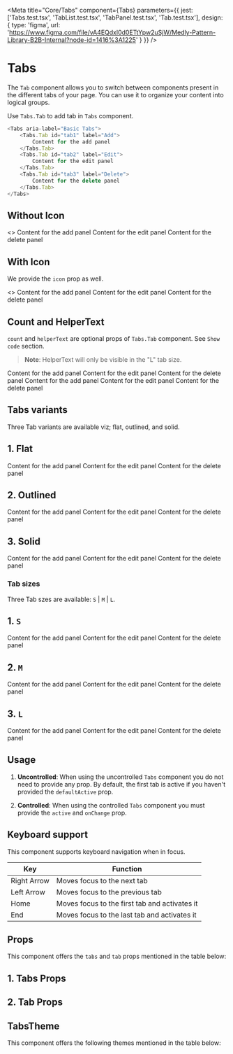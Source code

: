 
<Meta
    title="Core/Tabs"
    component={Tabs}
    parameters={{
        jest: ['Tabs.test.tsx', 'TabList.test.tsx', 'TabPanel.test.tsx', 'Tab.test.tsx'],
        design: {
            type: 'figma',
            url: 'https://www.figma.com/file/vA4EQdxl0d0ETtYpw2uSjW/Medly-Pattern-Library-B2B-Internal?node-id=1416%3A1225'
        }
    }}
/>

# Tabs

The `Tab` component allows you to switch between components present in the different tabs of your page. You can use it to organize your content into logical groups.

Use `Tabs.Tab` to add tab in `Tabs` component.

```typescript
<Tabs aria-label="Basic Tabs">
    <Tabs.Tab id="tab1" label="Add">
        Content for the add panel
    </Tabs.Tab>
    <Tabs.Tab id="tab2" label="Edit">
        Content for the edit panel
    </Tabs.Tab>
    <Tabs.Tab id="tab3" label="Delete">
        Content for the delete panel
    </Tabs.Tab>
</Tabs>
```

## Without Icon

<Preview withToolbar>
    <Story name="WithoutIcon">
        <>
            <DarkBackground withGreyBackground={select('Tab Background', tabBg, 'WHITE')} />
            <Tabs
                defaultActive="tab1"
                aria-label="Basic Tabs"
                forceRender={boolean('Force Render', false)}
                fullWidth={boolean('Full Width', false)}
                tabSize={select('Tab Size', sizes, 'S')}
                variant={select('Variant', ['flat', 'outlined', 'solid'], 'flat')}
                tabBackground={select('Tab Background', tabBg, 'WHITE')}
            >
                <Tabs.Tab id="tab1" label="Add" helperText="Details" count={0}>
                    Content for the add panel
                </Tabs.Tab>
                <Tabs.Tab id="tab2" label="Edit" helperText="Details" count={10}>
                    Content for the edit panel
                </Tabs.Tab>
                <Tabs.Tab id="tab3" label="Delete" helperText="Details" count={30} disabled={true} disabledLabel="(Disabled)">
                    Content for the delete panel
                </Tabs.Tab>
            </Tabs>
        </>
    </Story>
</Preview>

## With Icon

We provide the `icon` prop as well.

<Preview withToolbar>
    <Story name="WithIcon">
        <>
            <DarkBackground withGreyBackground={select('Tab Background', tabBg, 'WHITE')} />
            <Tabs
                defaultActive="tab1"
                aria-label="WithIcon Tabs"
                forceRender={boolean('Force Render', false)}
                fullWidth={boolean('Full Width', false)}
                tabSize={select('Tab Size', sizes, 'S')}
                tabBackground={select('Tab Background', tabBg, 'WHITE')}
                variant={select('Variant', ['flat', 'outlined', 'solid'], 'flat')}
            >
                <Tabs.Tab id="tab1" label="Add" helperText="Details" count={68} icon={DashboardIcon}>
                    Content for the add panel
                </Tabs.Tab>
                <Tabs.Tab id="tab2" label="Edit" helperText="Details" count={10} icon={EditIcon}>
                    Content for the edit panel
                </Tabs.Tab>
                <Tabs.Tab id="tab3" label="Delete" helperText="Details" count={30} icon={DeleteIcon} disabled={true}>
                    Content for the delete panel
                </Tabs.Tab>
            </Tabs>
        </>
    </Story>
</Preview>

## Count and HelperText

`count` and `helperText` are optional props of `Tabs.Tab` component. See `Show code` section.

> **Note**: HelperText will only be visible in the "L" tab size.

<Preview withToolbar>
    <Tabs tabSize="L" defaultActive="tab1" aria-label="WithCountAndHelperText Tabs" tabBackground="WHITE">
        <Tabs.Tab id="tab1" label="Add" helperText="Details" count={68} icon={DashboardIcon}>
            Content for the add panel
        </Tabs.Tab>
        <Tabs.Tab id="tab2" label="Edit" helperText="Details" count={10} icon={EditIcon}>
            Content for the edit panel
        </Tabs.Tab>
        <Tabs.Tab id="tab3" label="Delete" helperText="Details" count={30} icon={DeleteIcon} disabled={true}>
            Content for the delete panel
        </Tabs.Tab>
    </Tabs>
</Preview>

<Preview withToolbar>
    <Tabs tabSize="S" defaultActive="tab1" aria-label="WithCountAndHelperText Tabs" tabBackground="WHITE">
        <Tabs.Tab id="tab1" label="Add" icon={DashboardIcon}>
            Content for the add panel
        </Tabs.Tab>
        <Tabs.Tab id="tab2" label="Edit" icon={EditIcon}>
            Content for the edit panel
        </Tabs.Tab>
        <Tabs.Tab id="tab3" label="Delete" icon={DeleteIcon} disabled={true}>
            Content for the delete panel
        </Tabs.Tab>
    </Tabs>
</Preview>

## Tabs variants

Three Tab variants are available viz; flat, outlined, and solid.

## 1. Flat

<Preview withToolbar>
    <Tabs defaultActive="tab11" aria-label="Open style tabs" tabSize="L" variant="flat">
        <Tabs.Tab id="tab11" label="Add" helperText="Details" count={68} icon={DashboardIcon}>
            Content for the add panel
        </Tabs.Tab>
        <Tabs.Tab id="tab12" label="Edit" helperText="Details" count={10} icon={EditIcon}>
            Content for the edit panel
        </Tabs.Tab>
        <Tabs.Tab id="tab13" label="Delete" helperText="Details" count={30} icon={DeleteIcon} disabled={true}>
            Content for the delete panel
        </Tabs.Tab>
    </Tabs>
</Preview>

## 2. Outlined

<Preview withToolbar>
    <Tabs defaultActive="tab11" aria-label="Open style tabs" tabSize="L" variant="outlined">
        <Tabs.Tab id="tab11" label="Add" helperText="Details" count={68} icon={DashboardIcon}>
            Content for the add panel
        </Tabs.Tab>
        <Tabs.Tab id="tab12" label="Edit" helperText="Details" count={10} icon={EditIcon}>
            Content for the edit panel
        </Tabs.Tab>
        <Tabs.Tab id="tab13" label="Delete" helperText="Details" count={30} icon={DeleteIcon} disabled={true}>
            Content for the delete panel
        </Tabs.Tab>
    </Tabs>
</Preview>

## 3. Solid

<Preview withToolbar>
    <Tabs defaultActive="tab11" aria-label="Closed style tabs" tabSize="L" variant="solid">
        <Tabs.Tab id="tab11" label="Add" helperText="Details" count={68} icon={DashboardIcon}>
            Content for the add panel
        </Tabs.Tab>
        <Tabs.Tab id="tab12" label="Edit" helperText="Details" count={10} icon={EditIcon}>
            Content for the edit panel
        </Tabs.Tab>
        <Tabs.Tab id="tab13" label="Delete" helperText="Details" count={30} icon={DeleteIcon} disabled={true}>
            Content for the delete panel
        </Tabs.Tab>
    </Tabs>
</Preview>

### Tab sizes

Three Tab szes are available: `S` | `M` | `L`.

## 1. `S`

<Preview withToolbar>
    <Tabs defaultActive="tab11" aria-label="Open style tabs" tabSize="S">
        <Tabs.Tab id="tab11" label="Add" helperText="Details" count={68} icon={DashboardIcon}>
            Content for the add panel
        </Tabs.Tab>
        <Tabs.Tab id="tab12" label="Edit" helperText="Details" count={10} icon={EditIcon}>
            Content for the edit panel
        </Tabs.Tab>
        <Tabs.Tab id="tab13" label="Delete" helperText="Details" count={30} icon={DeleteIcon} disabled={true}>
            Content for the delete panel
        </Tabs.Tab>
    </Tabs>
</Preview>

## 2. `M`

<Preview withToolbar>
    <Tabs defaultActive="tab11" aria-label="Open style tabs" tabSize="M">
        <Tabs.Tab id="tab11" label="Add" helperText="Details" count={68} icon={DashboardIcon}>
            Content for the add panel
        </Tabs.Tab>
        <Tabs.Tab id="tab12" label="Edit" helperText="Details" count={10} icon={EditIcon}>
            Content for the edit panel
        </Tabs.Tab>
        <Tabs.Tab id="tab13" label="Delete" helperText="Details" count={30} icon={DeleteIcon} disabled={true}>
            Content for the delete panel
        </Tabs.Tab>
    </Tabs>
</Preview>

## 3. `L`

<Preview withToolbar>
    <Tabs defaultActive="tab11" aria-label="Open style tabs" tabSize="L">
        <Tabs.Tab id="tab11" label="Add" helperText="Details" count={68} icon={DashboardIcon}>
            Content for the add panel
        </Tabs.Tab>
        <Tabs.Tab id="tab12" label="Edit" helperText="Details" count={10} icon={EditIcon}>
            Content for the edit panel
        </Tabs.Tab>
        <Tabs.Tab id="tab13" label="Delete" helperText="Details" count={30} icon={DeleteIcon} disabled={true}>
            Content for the delete panel
        </Tabs.Tab>
    </Tabs>
</Preview>

## Usage

1. **Uncontrolled**: When using the uncontrolled `Tabs` component you do not need to provide any prop. By default, the first tab is active if you haven't provided the `defaultActive` prop.

2. **Controlled**: When using the controlled `Tabs` component you must provide the `active` and `onChange` prop.

## Keyboard support

This component supports keyboard navigation when in focus.

| Key         | Function                                      |
| ----------- | --------------------------------------------- |
| Right Arrow | Moves focus to the next tab                   |
| Left Arrow  | Moves focus to the previous tab               |
| Home        | Moves focus to the first tab and activates it |
| End         | Moves focus to the last tab and activates it  |

## Props

This component offers the `tabs` and `tab` props mentioned in the table below:

## 1. Tabs Props

<Props of={Tabs} />

## 2. Tab Props

<Props of={Tab} />

## TabsTheme

This component offers the following themes mentioned in the table below:

<Props of={ThemeInterface} />
